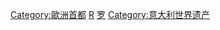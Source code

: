 {{Catnav|頁面分類|地理|大洲|欧洲|歐洲首都}}
{{Catnav|頁面分類|地理|国家|首都|歐洲首都}}
{{Catnav|頁面分類|地理|各國地理|各國城市|義大利城市}}
{{Catnav|頁面分類|人类社会|城市|首都|歐洲首都}}
{{Catnav|頁面分類|人类社会|城市|各國城市|義大利城市}}

{{catmore}}
{{Commonscat|Rome}}

[[Category:歐洲首都|Category:歐洲首都]]
[[Category:罗马首都广域市市镇|R]]
[[Category:拉齐奥大区|罗]]
[[Category:意大利世界遗产|Category:意大利世界遗产]]